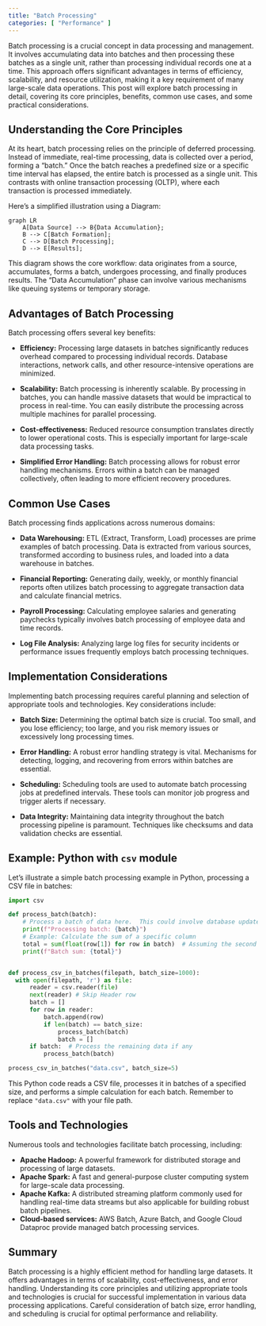 ```yaml
---
title: "Batch Processing"
categories: [ "Performance" ]
---
```


Batch processing is a crucial concept in data processing and management. It involves accumulating data into batches and then processing these batches as a single unit, rather than processing individual records one at a time. This approach offers significant advantages in terms of efficiency, scalability, and resource utilization, making it a key requirement of many large-scale data operations. This post will explore batch processing in detail, covering its core principles, benefits, common use cases, and some practical considerations.

## Understanding the Core Principles

At its heart, batch processing relies on the principle of deferred processing. Instead of immediate, real-time processing, data is collected over a period, forming a "batch." Once the batch reaches a predefined size or a specific time interval has elapsed, the entire batch is processed as a single unit. This contrasts with online transaction processing (OLTP), where each transaction is processed immediately.

Here's a simplified illustration using a Diagram:

```mermaid
graph LR
    A[Data Source] --> B{Data Accumulation};
    B --> C[Batch Formation];
    C --> D[Batch Processing];
    D --> E[Results];
```

This diagram shows the core workflow: data originates from a source, accumulates, forms a batch, undergoes processing, and finally produces results. The "Data Accumulation" phase can involve various mechanisms like queuing systems or temporary storage.

## Advantages of Batch Processing

Batch processing offers several key benefits:

-   **Efficiency:** Processing large datasets in batches significantly reduces overhead compared to processing individual records. Database interactions, network calls, and other resource-intensive operations are minimized.

-   **Scalability:** Batch processing is inherently scalable. By processing in batches, you can handle massive datasets that would be impractical to process in real-time. You can easily distribute the processing across multiple machines for parallel processing.

-   **Cost-effectiveness:** Reduced resource consumption translates directly to lower operational costs. This is especially important for large-scale data processing tasks.

-   **Simplified Error Handling:** Batch processing allows for robust error handling mechanisms. Errors within a batch can be managed collectively, often leading to more efficient recovery procedures.

## Common Use Cases

Batch processing finds applications across numerous domains:

-   **Data Warehousing:** ETL (Extract, Transform, Load) processes are prime examples of batch processing. Data is extracted from various sources, transformed according to business rules, and loaded into a data warehouse in batches.

-   **Financial Reporting:** Generating daily, weekly, or monthly financial reports often utilizes batch processing to aggregate transaction data and calculate financial metrics.

-   **Payroll Processing:** Calculating employee salaries and generating paychecks typically involves batch processing of employee data and time records.

-   **Log File Analysis:** Analyzing large log files for security incidents or performance issues frequently employs batch processing techniques.

## Implementation Considerations

Implementing batch processing requires careful planning and selection of appropriate tools and technologies. Key considerations include:

-   **Batch Size:** Determining the optimal batch size is crucial. Too small, and you lose efficiency; too large, and you risk memory issues or excessively long processing times.

-   **Error Handling:** A robust error handling strategy is vital. Mechanisms for detecting, logging, and recovering from errors within batches are essential.

-   **Scheduling:** Scheduling tools are used to automate batch processing jobs at predefined intervals. These tools can monitor job progress and trigger alerts if necessary.

-   **Data Integrity:** Maintaining data integrity throughout the batch processing pipeline is paramount. Techniques like checksums and data validation checks are essential.

## Example: Python with `csv` module

Let's illustrate a simple batch processing example in Python, processing a CSV file in batches:

``` python
import csv

def process_batch(batch):
    # Process a batch of data here.  This could involve database updates, calculations, etc.
    print(f"Processing batch: {batch}")
    # Example: Calculate the sum of a specific column
    total = sum(float(row[1]) for row in batch)  # Assuming the second column is numeric
    print(f"Batch sum: {total}")


def process_csv_in_batches(filepath, batch_size=1000):
  with open(filepath, 'r') as file:
      reader = csv.reader(file)
      next(reader) # Skip Header row
      batch = []
      for row in reader:
          batch.append(row)
          if len(batch) == batch_size:
              process_batch(batch)
              batch = []
      if batch:  # Process the remaining data if any
          process_batch(batch)

process_csv_in_batches("data.csv", batch_size=5)
```

This Python code reads a CSV file, processes it in batches of a specified size, and performs a simple calculation for each batch. Remember to replace `"data.csv"` with your file path.

## Tools and Technologies

Numerous tools and technologies facilitate batch processing, including:

-   **Apache Hadoop:** A powerful framework for distributed storage and processing of large datasets.
-   **Apache Spark:** A fast and general-purpose cluster computing system for large-scale data processing.
-   **Apache Kafka:** A distributed streaming platform commonly used for handling real-time data streams but also applicable for building robust batch pipelines.
-   **Cloud-based services:** AWS Batch, Azure Batch, and Google Cloud Dataproc provide managed batch processing services.

## Summary

Batch processing is a highly efficient method for handling large datasets. It offers advantages in terms of scalability, cost-effectiveness, and error handling. Understanding its core principles and utilizing appropriate tools and technologies is crucial for successful implementation in various data processing applications. Careful consideration of batch size, error handling, and scheduling is crucial for optimal performance and reliability.